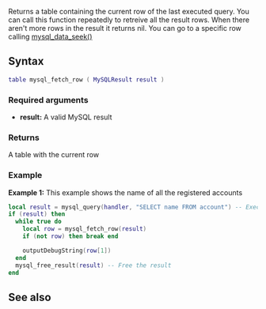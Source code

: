 <pageclass class="#AA7592" subcaption="MTA-MySQL Module"></pageclass>

{{ModuleFunction|MTA-MySQL}}
Returns a table containing the current row of the last executed query. You can call this function repeatedly to retreive all the result rows. When there aren't more rows in the result it returns nil. You can go to a specific row calling [[/Modules/MTA-MySQL/mysql_data_seek.md|mysql_data_seek()]]

==Syntax==
<syntaxhighlight lang="lua">
table mysql_fetch_row ( MySQLResult result )
</syntaxhighlight>
===Required arguments===
* '''result:''' A valid MySQL result

===Returns===
A table with the current row

===Example===
'''Example 1:''' This example shows the name of all the registered accounts
<syntaxhighlight lang="lua">
local result = mysql_query(handler, "SELECT name FROM account") -- Execute the query
if (result) then
  while true do
    local row = mysql_fetch_row(result)
    if (not row) then break end

    outputDebugString(row[1])
  end
  mysql_free_result(result) -- Free the result
end
</syntaxhighlight>

==See also==
{{Modules/MTA-MySQL/Result_functions}}